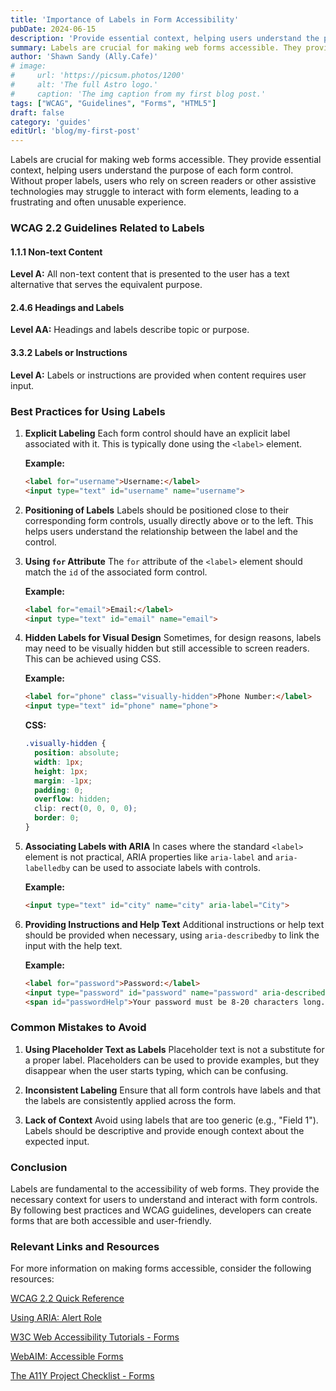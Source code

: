 ```yaml
---
title: 'Importance of Labels in Form Accessibility'
pubDate: 2024-06-15
description: 'Provide essential context, helping users understand the purpose of each form control.'
summary: Labels are crucial for making web forms accessible. They provide essential context, helping users understand the purpose of each form control. Without proper labels, users who rely on screen readers or other assistive technologies may struggle to interact with form elements, leading to a frustrating and often unusable experience.
author: 'Shawn Sandy (Ally.Cafe)'
# image:
#     url: 'https://picsum.photos/1200'
#     alt: 'The full Astro logo.'
#     caption: 'The img caption from my first blog post.'
tags: ["WCAG", "Guidelines", "Forms", "HTML5"]
draft: false
category: 'guides'
editUrl: 'blog/my-first-post'
---
```


Labels are crucial for making web forms accessible. They provide essential context, helping users understand the purpose of each form control. Without proper labels, users who rely on screen readers or other assistive technologies may struggle to interact with form elements, leading to a frustrating and often unusable experience.

### WCAG 2.2 Guidelines Related to Labels

#### 1.1.1 Non-text Content
**Level A:** All non-text content that is presented to the user has a text alternative that serves the equivalent purpose.

#### 2.4.6 Headings and Labels
**Level AA:** Headings and labels describe topic or purpose.

#### 3.3.2 Labels or Instructions
**Level A:** Labels or instructions are provided when content requires user input.

### Best Practices for Using Labels

1. **Explicit Labeling**
   Each form control should have an explicit label associated with it. This is typically done using the `<label>` element.

   **Example:**
   ```html
   <label for="username">Username:</label>
   <input type="text" id="username" name="username">
   ```

2. **Positioning of Labels**
   Labels should be positioned close to their corresponding form controls, usually directly above or to the left. This helps users understand the relationship between the label and the control.

3. **Using `for` Attribute**
   The `for` attribute of the `<label>` element should match the `id` of the associated form control.

   **Example:**
   ```html
   <label for="email">Email:</label>
   <input type="text" id="email" name="email">
   ```

4. **Hidden Labels for Visual Design**
   Sometimes, for design reasons, labels may need to be visually hidden but still accessible to screen readers. This can be achieved using CSS.

   **Example:**
   ```html
   <label for="phone" class="visually-hidden">Phone Number:</label>
   <input type="text" id="phone" name="phone">
   ```

   **CSS:**
   ```css
   .visually-hidden {
     position: absolute;
     width: 1px;
     height: 1px;
     margin: -1px;
     padding: 0;
     overflow: hidden;
     clip: rect(0, 0, 0, 0);
     border: 0;
   }
   ```

5. **Associating Labels with ARIA**
   In cases where the standard `<label>` element is not practical, ARIA properties like `aria-label` and `aria-labelledby` can be used to associate labels with controls.

   **Example:**
   ```html
   <input type="text" id="city" name="city" aria-label="City">
   ```

6. **Providing Instructions and Help Text**
   Additional instructions or help text should be provided when necessary, using `aria-describedby` to link the input with the help text.

   **Example:**
   ```html
   <label for="password">Password:</label>
   <input type="password" id="password" name="password" aria-describedby="passwordHelp">
   <span id="passwordHelp">Your password must be 8-20 characters long.</span>
   ```

### Common Mistakes to Avoid

1. **Using Placeholder Text as Labels**
   Placeholder text is not a substitute for a proper label. Placeholders can be used to provide examples, but they disappear when the user starts typing, which can be confusing.

2. **Inconsistent Labeling**
   Ensure that all form controls have labels and that the labels are consistently applied across the form.

3. **Lack of Context**
   Avoid using labels that are too generic (e.g., "Field 1"). Labels should be descriptive and provide enough context about the expected input.

### Conclusion

Labels are fundamental to the accessibility of web forms. They provide the necessary context for users to understand and interact with form controls. By following best practices and WCAG guidelines, developers can create forms that are both accessible and user-friendly.

### Relevant Links and Resources

For more information on making forms accessible, consider the following resources:

<p><a href="https://www.w3.org/WAI/WCAG22/quickref/" target="_blank">WCAG 2.2 Quick Reference</a></p>
<p><a href="https://developer.mozilla.org/en-US/docs/Web/Accessibility/ARIA/ARIA_Techniques/Using_the_alert_role" target="_blank">Using ARIA: Alert Role</a></p>
<p><a href="https://www.w3.org/WAI/tutorials/forms/" target="_blank">W3C Web Accessibility Tutorials - Forms</a></p>
<p><a href="https://webaim.org/techniques/forms/" target="_blank">WebAIM: Accessible Forms</a></p>
<p><a href="https://www.a11yproject.com/checklist/#forms" target="_blank">The A11Y Project Checklist - Forms</a></p>